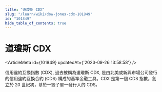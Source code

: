 ```yaml
---
title: "道瓊斯 CDX"
slug: "/learn/wiki/dow-jones-cdx-101849"
id: "101849"
hide_table_of_contents: true
---
```



# 道瓊斯 CDX

<ArticleMeta id={101849} updatedAt={'2023-09-26 13:58:58'} />
<div className='border-solid border-b border-t-0 my-4 border-[var(--ifm-color-gray-300)]' />

信用違約互換指數 (CDX), 過去被稱為道瓊斯 CDX, 是由北美或新興市場公司發行的信用違約互換合約 (CDS) 構成的基準金融工具。CDX 是第一個 CDS 指數，創立於 20 世紀初，基於一籃子單一發行人的 CDS。
